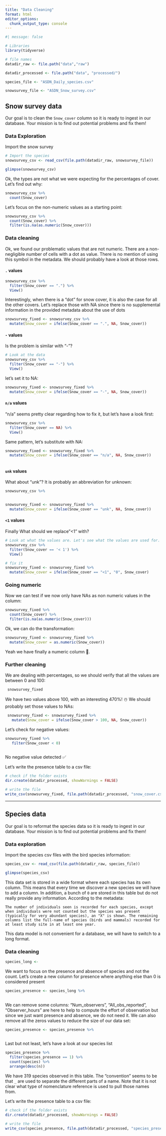 ```yaml
---
title: "Data Cleaning"
format: html
editor_options: 
  chunk_output_type: console
---
```


```r
#| message: false  

# Libraries
library(tidyverse)

# file names
datadir_raw <- file.path("data","raw")

datadir_processed <- file.path("data", "processed/")

species_file <- "ASDN_Daily_species.csv"

snowsurvey_file <- "ASDN_Snow_survey.csv"
```

## Snow survey data

::: {.callout-note title="Our task and you have to accept it :)"}
Our goal is to clean the `Snow_cover` column so it is ready to ingest in our database. Your mission is to find out potential problems and fix them!
:::

### Data Exploration

Import the snow survey

```r
# Import the species
snowsurvey_csv <- read_csv(file.path(datadir_raw, snowsurvey_file))

glimpse(snowsurvey_csv)

```

Ok, the types are not what we were expecting for the percentages of cover. Let's find out why:

```r
snowsurvey_csv %>%
  count(Snow_cover)
```

Let's focus on the non-numeric values as a starting point:

```r
snowsurvey_csv %>%
  count(Snow_cover) %>% 
  filter(is.na(as.numeric(Snow_cover)))
```

### Data cleaning

Ok, we found our problematic values that are not numeric. There are a non-negligible number of cells with a dot as value. There is no mention of using this symbol in the metadata. We should probably have a look at those rows.

#### `.` values

```r
snowsurvey_csv %>%
  filter(Snow_cover == ".") %>%
  View()
```

Interestingly, when there is a "dot" for snow cover, it is also the case for all the other covers. Let's replace those with NA since there is no supplemental information in the provided metadata about the use of dots

```r
snowsurvey_fixed <- snowsurvey_csv %>% 
  mutate(Snow_cover = ifelse(Snow_cover == ".", NA, Snow_cover))
```

#### `-` values

Is the problem is similar with "-"?

```r
# Look at the data
snowsurvey_csv %>%
  filter(Snow_cover == "-") %>%
  View()
```

let's set it to NA:

```r
snowsurvey_fixed <- snowsurvey_fixed %>% 
  mutate(Snow_cover = ifelse(Snow_cover == "-", NA, Snow_cover))
```

#### `n/a` values

"n/a" seems pretty clear regarding how to fix it, but let's have a look first:

```r
snowsurvey_csv %>% 
  filter(Snow_cover == NA) %>%
  View()
```

Same pattern, let's substitute with NA:

```r
snowsurvey_fixed <- snowsurvey_fixed %>% 
  mutate(Snow_cover = ifelse(Snow_cover == "n/a", NA, Snow_cover))
 
```

#### `unk` values

What about "unk"? It is probably an abbreviation for unknown:

```r
snowsurvey_csv %>%
  
```

```r
snowsurvey_fixed <- snowsurvey_fixed %>% 
  mutate(Snow_cover = ifelse(Snow_cover == "unk", NA, Snow_cover))
```

#### `<1` values

Finally What should we replace"\<1" with?

```r
# Look at what the values are. Let's see what the values are used for. 
snowsurvey_csv %>% 
  filter(Snow_cover == '< 1') %>%
  View()
```

```r
# fix it
snowsurvey_fixed <- snowsurvey_fixed %>% 
  mutate(Snow_cover = ifelse(Snow_cover == "<1", "0", Snow_cover)
```

### Going numeric

Now we can test if we now only have NAs as non numeric values in the column:

```r
snowsurvey_fixed %>%
  count(Snow_cover) %>%
  filter(is.na(as.numeric(Snow_cover)))
```

Ok, we can do the transformation:

```r
snowsurvey_fixed <- snowsurvey_fixed %>% 
  mutate(Snow_cover = as.numeric(Snow_cover))
```

Yeah we have finally a numeric column 🎉.

### Further cleaning

We are dealing with percentages, so we should verify that all the values are between 0 and 100:

```r
 snowsurvey_fixed 
```

We have two values above 100, with an interesting 470%! ☃️ We should probably set those values to NAs:

```r
 snowsurvey_fixed <- snowsurvey_fixed %>%
   mutate(Snow_cover = ifelse(Snow_cover > 100, NA, Snow_cover))
```

Let's check for negative values:

```r
snowsurvey_fixed %>%
   filter(Snow_cover < 0)
  
```

No negative value detected ✅

Let's write the presence table to a csv file:

```r
# check if the folder exists
dir.create(datadir_processed, showWarnings = FALSE)

# write the file
write_csv(snowsurvey_fixed, file.path(datadir_processed, "snow_cover.csv"))
```

<hr>

## Species data

::: {.callout-note title="Our task and you have to accept it :)"}
Our goal is to reformat the species data so it is ready to ingest in our database. Your mission is to find out potential problems and fix them!
:::

### Data exploration

Import the species csv files with the bird species information:

```r
species_csv <- read_csv(file.path(datadir_raw, species_file))

glimpse(species_csv)
```

This data set is stored in a wide format where each species has its own column. This means that every time we discover a new species we will have to add a column. In addition, a bunch of `0` are stored in this table but do not really provide any information. According to the metadata:

```         
The number of individuals seen is recorded for each species, except when individuals were not counted but the species was present (typically for very abundant species), an "X" is shown. The remaining columns list the full-name of species (birds and mammals) recorded for at least study site in at least one year.
```

This data model is not convenient for a database, we will have to switch to a long format.

### Data cleaning

```r
species_long <- 
```

We want to focus on the presence and absence of species and not the count. Let's create a new column for presence where anything else than 0 is considered present

```r
species_presence <- species_long %>%
  
```

We can remove some columns: "Num_observers", "All_obs_reported", "Observer_hours" are here to help to compute the effort of observation but since we just want presence and absence, we do not need it. We can also remove all the zeros values to reduce the size of our data set:

```r
species_presence <- species_presence %>%
  

```

Last but not least, let's have a look at our species list

```r
species_presence %>%
  filter(species_presence == 1) %>%
  count(species) %>%
  arrange(desc(n))
```

We have 319 species observed in this table. The "convention" seems to be that `_` are used to separate the different parts of a name. Note that it is not clear what type of nomenclature reference is used to pull those names from.

Let's write the presence table to a csv file:

```r
# check if the folder exists
dir.create(datadir_processed, showWarnings = FALSE)

# write the file
write_csv(species_presence, file.path(datadir_processed, "species_presence.csv"))
```
